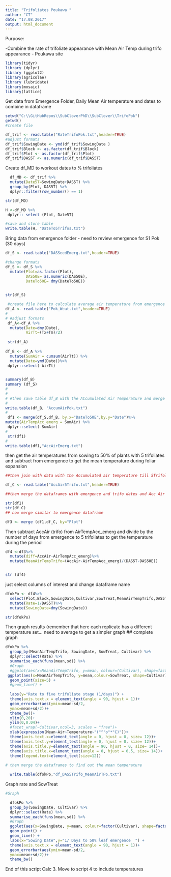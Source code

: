 ```yaml
---
title: "Trifoliates Poukawa "
author: "CT"
date: "17.08.2017"
output: html_document
---
```


Purpose:

-Combine the rate of trifoliate appearance with Mean Air Temp during trifo appearance - Poukawa site   
 
```r
library(tidyr)
library (dplyr)
library (ggplot2)
library(agricolae)
library (lubridate)
library(mosaic)
library(lattice)
```

Get data from Emergence Folder, Daily Mean Air temperature and dates to combine in dataframe 


```r

setwd("C:\\GitHubRepos\\SubCloverPhD\\SubClover\\TrifoPok")
getwd()
#create file

df_trif <- read.table("RateTrifoPok.txt",header=TRUE)
#adjust formats 
df_trif$SowingDate <- ymd(df_trif$SowingDate )
df_trif$Block <- as.factor(df_trif$Block)
df_trif$Plot <- as.factor(df_trif$Plot)
df_trif$DAS5T <- as.numeric(df_trif$DAS5T)

```

Create df_MD to workout dates to % trifoliates 
```r

  df_MD <- df_trif %>%
  mutate(Date5T=SowingDate+DAS5T) %>%
  group_by(Plot, DAS5T) %>% 
  dplyr::filter(row_number() == 1)

str(df_MD)

H <-df_MD %>%
 dplyr:: select (Plot, Date5T)

#save and store table 
write.table(H, "DateTo5Trifos.txt")

```

Bring data from emergence folder - need to review emergence for S1 Pok (30 days)

```r
df_S <- read.table("DASSeedEmerg.txt",header=TRUE)

#change formats 
df_S <- df_S %>%
  mutate(Plot=as.factor(Plot),
         DAS50E= as.numeric(DAS50E),
         DateTo50E= dmy(DateTo50E))

         
str(df_S)


```



```r


 #create file here to calculate average air temperature from emergence to ~ 5 trifoliate stage
df_A <- read.table("Pok_Weat.txt",header=TRUE)
# 
# #adjust formats
 df_A<-df_A %>%
  mutate(Date=dmy(Date),
         AirTt=(Tx+Tm)/2)
 
 str(df_A)
 
df_B <- df_A %>%
  mutate(SumAir = cumsum(AirTt)) %>%
  mutate(Date=ymd(Date))%>%
 dplyr::select(-AirTt)
 

summary(df_B)
summary (df_S)
# 
# 
# #then save table df_B with the ACcumulated Air Temperature and merge 
# 
write.table(df_B, "AccumAirPok.txt")
# 
 df1 <- merge(df_S,df_B, by.x="DateTo50E",by.y="Date")%>%
mutate(AirTempAcc_emerg = SumAir) %>%
 dplyr::select(-SumAir)
# 
 str(df1)
# 
write.table(df1,"AccAirEmerg.txt")
```


then get the air temperatures from sowing to 50% of plants with 5 trifoliates and subtract from emergence to get the mean temperature during foliar expansion 

```r

##then join with data with the Accumulated air temperature till 5Trifoliates for available plots 

df_C <- read.table("AccAir5Trifo.txt",header=TRUE)

##then merge the dataframes with emergence and trifo dates and Acc Air by Plot

str(df1)
str(df_C)
## now merge similar to emergence dataframe 

df3 <- merge (df1,df_C, by="Plot")


```




Then subtract AccAir (trifo) from AirTempAcc_emerg and divide by the number of days from emergence to 5 trifoliates to get the temperature during the period 

```r

df4 <-df3%>%
  mutate(diff=AccAir-AirTempAcc_emerg)%>%
  mutate(MeanAirTempTrifo=(AccAir-AirTempAcc_emerg)/(DAS5T-DAS50E))


str (df4)
```

just select columns of interest and change dataframe name 

```r


dfokPo <- df4%>%
  select(Plot,Block,SowingDate,Cultivar,SowTreat,MeanAirTempTrifo,DAS5T)%>%
  mutate(Rate=1/DAS5T)%>%
  mutate(SowingDate=dmy(SowingDate))

str(dfokPo)
```

Then graph results  (remember that here each replicate has a different temperature set... need to average to get a simpler graph 
## complete graph 
```r
dfokPo %>%
  group_by(MeanAirTempTrifo, SowingDate, SowTreat, Cultivar) %>%
  dplyr::select(Rate) %>%
  summarise_each(funs(mean,sd)) %>%
  #Graph
  #ggplot(aes(x=MeanAirTempTrifo, y=mean, colour=(Cultivar), shape=factor(Cultivar) )) +
 ggplot(aes(x=MeanAirTempTrifo, y=mean,colour=SowTreat, shape=Cultivar)) +
  geom_point(size=5) +
  #geom_line() +
  
  labs(y="Rate to five trifoliate stage (1/days)") +
  theme(axis.text.x = element_text(angle = 90, hjust = 1))+
  geom_errorbar(aes(ymin=mean-sd/2,
  ymax=mean+sd/2))+
  theme_bw()+
  xlim(0,20)+
  ylim(0,0.04)+
  #facet_wrap(~Cultivar,ncol=3, scales = "free")+
  xlab(expression(Mean~Air~Temperature~"("^"o"*"C)"))+
  theme(axis.text.x=element_text(angle = 0, hjust = 0, size= 12))+
  theme(axis.text.y=element_text(angle = 0, hjust = 0, size= 12))+
  theme(axis.title.y=element_text(angle = 90, hjust = 0, size= 14))+
  theme(axis.title.x=element_text(angle = 0, hjust = 0.5, size= 14))+
  theme(legend.text=element_text(size=12))
  
# then merge the dataframes to find out the mean temperature 


```



```r


  
  write.table(dfokPo,"df_DAS5Trifo_MeanAirTPo.txt")

```



Graph rate and SowTreat

```r
#Graph 

  dfokPo %>%
  group_by(SowingDate, Cultivar) %>%
  dplyr::select(Rate) %>%
  summarise_each(funs(mean,sd)) %>%
  #Graph
  ggplot(aes(x=SowingDate, y=mean, colour=factor(Cultivar), shape=factor(Cultivar))) +
  geom_point() +
  geom_line() +
  labs(x="Sowing Date",y="1/ Days to 50% leaf emergence  ") +
  theme(axis.text.x = element_text(angle = 90, hjust = 1))+
  geom_errorbar(aes(ymin=mean-sd/2,
  ymax=mean+sd/2))+
  theme_bw()

```




End of this script Calc 3. 
Move to script 4 to include temperatures  
